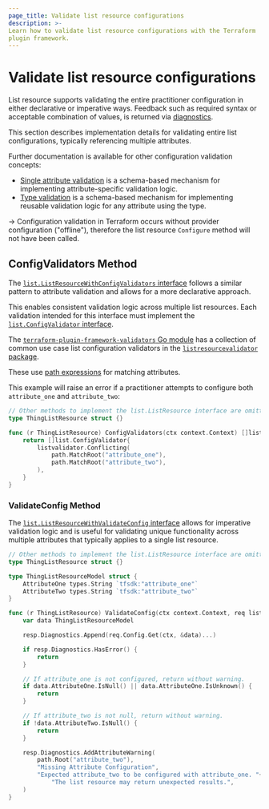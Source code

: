 ```yaml
---
page_title: Validate list resource configurations
description: >-
Learn how to validate list resource configurations with the Terraform
plugin framework.
---
```


# Validate list resource configurations

List resource supports validating the entire practitioner configuration in either declarative or imperative ways. Feedback such as required syntax or acceptable combination of values, is returned via [diagnostics](/terraform/plugin/framework/diagnostics).

This section describes implementation details for validating entire list configurations, typically referencing multiple attributes.

Further documentation is available for other configuration validation concepts:

- [Single attribute validation](/terraform/plugin/framework/validation#attribute-validation) is a schema-based mechanism for implementing attribute-specific validation logic.
- [Type validation](/terraform/plugin/framework/validation#type-validation) is a schema-based mechanism for implementing reusable validation logic for any attribute using the type.

-> Configuration validation in Terraform occurs without provider configuration ("offline"), therefore the list resource `Configure` method will not have been called.

## ConfigValidators Method

The [`list.ListResourceWithConfigValidators` interface](https://pkg.go.dev/github.com/hashicorp/terraform-plugin-framework/list#ListResourceWithConfigValidators) follows a similar pattern to attribute validation and allows for a more declarative approach.

This enables consistent validation logic across multiple list resources. Each validation intended for this interface must implement the [`list.ConfigValidator` interface](https://pkg.go.dev/github.com/hashicorp/terraform-plugin-framework/list#ConfigValidator).

The [`terraform-plugin-framework-validators` Go module](https://pkg.go.dev/github.com/hashicorp/terraform-plugin-framework-validators) has a collection of common use case list configuration validators in the [`listresourcevalidator` package](https://pkg.go.dev/github.com/hashicorp/terraform-plugin-framework-validators/listresourcevalidator).

These use [path expressions](/terraform/plugin/framework/path-expressions) for matching attributes.

This example will raise an error if a practitioner attempts to configure both `attribute_one` and `attribute_two`:

```go
// Other methods to implement the list.ListResource interface are omitted for brevity
type ThingListResource struct {}

func (r ThingListResource) ConfigValidators(ctx context.Context) []list.ConfigValidator {
    return []list.ConfigValidator{
        listvalidator.Conflicting(
            path.MatchRoot("attribute_one"),
            path.MatchRoot("attribute_two"),
        ),
    }
}
```

### ValidateConfig Method

The [`list.ListResourceWithValidateConfig` interface](https://pkg.go.dev/github.com/hashicorp/terraform-plugin-framework/list#ListResourceWithValidateConfig) allows for imperative validation logic and is useful for validating unique functionality across multiple attributes that typically applies to a single list resource.

```go
// Other methods to implement the list.ListResource interface are omitted for brevity
type ThingListResource struct {}

type ThingListResourceModel struct {
    AttributeOne types.String `tfsdk:"attribute_one"`
    AttributeTwo types.String `tfsdk:"attribute_two"`
}

func (r ThingListResource) ValidateConfig(ctx context.Context, req list.ValidateConfigRequest, resp *list.ValidateConfigResponse) {
    var data ThingListResourceModel

    resp.Diagnostics.Append(req.Config.Get(ctx, &data)...)

    if resp.Diagnostics.HasError() {
        return
    }

    // If attribute_one is not configured, return without warning.
    if data.AttributeOne.IsNull() || data.AttributeOne.IsUnknown() {
        return
    }

    // If attribute_two is not null, return without warning.
    if !data.AttributeTwo.IsNull() {
        return
    }

    resp.Diagnostics.AddAttributeWarning(
        path.Root("attribute_two"),
        "Missing Attribute Configuration",
        "Expected attribute_two to be configured with attribute_one. "+
            "The list resource may return unexpected results.",
    )
}
```